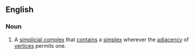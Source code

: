 ==English==
===Noun===
{{en-noun|es}}
# {{context|topology|lang=en}} A [[simplicial complex]] that [[contain]]s a [[simplex]] wherever the [[adjacency]] of [[vertices]] permits one.